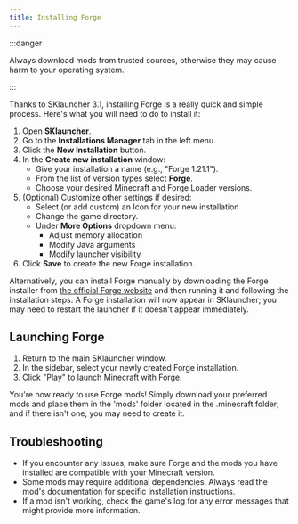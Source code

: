 ```yaml
---
title: Installing Forge
---
```


:::danger

Always download mods from trusted sources, otherwise they may cause harm to your operating system.

:::

Thanks to SKlauncher 3.1, installing Forge is a really quick and simple process. Here's what you will need to do to install it:

1. Open **SKlauncher**.
2. Go to the **Installations Manager** tab in the left menu.
3. Click the **New Installation** button.
4. In the **Create new installation** window:
	- Give your installation a name (e.g., "Forge 1.21.1").
	- From the list of version types select **Forge**.
	- Choose your desired Minecraft and Forge Loader versions.
5. (Optional) Customize other settings if desired:
	- Select (or add custom) an Icon for your new installation
	- Change the game directory.
	- Under **More Options** dropdown menu:
		- Adjust memory allocation
		- Modify Java arguments
		- Modify launcher visibility
6. Click **Save** to create the new Forge installation.

Alternatively, you can install Forge manually by downloading the Forge installer from [the official Forge website](https://files.minecraftforge.net/net/minecraftforge/forge/) and then running it and following the installation steps. A Forge installation will now appear in SKlauncher; you may need to restart the launcher if it doesn't appear immediately.

## Launching Forge
1. Return to the main SKlauncher window.
2. In the sidebar, select your newly created Forge installation.
3. Click "Play" to launch Minecraft with Forge.

You're now ready to use Forge mods! Simply download your preferred mods and place them in the 'mods' folder located in the .minecraft folder; and if there isn't one, you may need to create it.

## Troubleshooting
- If you encounter any issues, make sure Forge and the mods you have installed are compatible with your Minecraft version.
- Some mods may require additional dependencies. Always read the mod's documentation for specific installation instructions.
- If a mod isn't working, check the game's log for any error messages that might provide more information.

